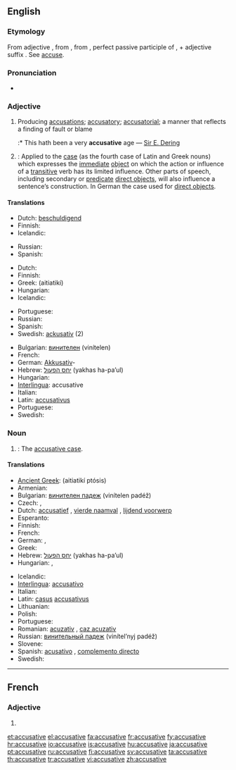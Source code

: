 ==English==

===Etymology===
From {{etyl|fr}} adjective {{term|accusatif|lang=fr}}, from {{etyl|la}} {{term|accusativus|lang=la}}, from {{term|accusatus|lang=la}}, perfect passive participle of {{term|accusare|lang=la}}, + adjective suffix {{term|-ivus||lang=la}}. See [[accuse]].

===Pronunciation===
* {{audio|en-us-accusative.ogg|Audio (US)}}

===Adjective===
{{en-adj|-}}

# Producing [[accusation]]s; [[accusatory]]; [[accusatorial]]; a manner that reflects a finding of fault or blame
#:* This hath been a very '''accusative''' age &mdash; [[w:Sir E. Dering|Sir E. Dering]]
# {{Grammar}}: Applied to the [[case]] (as the fourth case of Latin and Greek nouns) which expresses the [[immediate]] [[direct object|object]] on which the action or influence of a [[transitive]] verb has its limited influence. Other parts of speech, including secondary or [[predicate]] [[direct object]]s, will also influence a sentence’s construction. In German the case used for [[direct object]]s.

====Translations====
{{trans-top|producing accusations; accusatory}}
* Dutch: [[beschuldigend]]
* Finnish: {{t-|fi|syyttävä}}
* Icelandic: {{t+|is|ásaka|m|f|n|alt=ásakandi}}
{{trans-mid}}
* Russian: {{t|ru|обвинительный|tr=obvinítel’nyj}}
* Spanish: {{t+|es|acusativo|m}}
{{trans-bottom}}

{{trans-top|accusative case}}
* Dutch: {{t+|nl|accusatief}}
* Finnish: {{t+|fi|akkusatiivi|alt=akkusatiivi-}}
* Greek: {{t+|el|αιτιατική|f}} (aitiatikí)
* Hungarian: {{t+|hu|tárgyeset}}
* Icelandic: {{t+|is|þolfall|alt=þolfalls-}}
{{trans-mid}}
* Portuguese: {{t+|pt|acusativo|m}}
* Russian: {{t+|ru|винительный|tr=vinítel’nyj}}
* Spanish: {{t+|es|acusativo|m}}
* Swedish: [[ackusativ]] {{c}}(2)
{{trans-bottom}}

{{checktrans-top}}
* Bulgarian: [[винителен]] (vinítelen)
* French: {{t+|fr|accusatif|m}}
* German: [[Akkusativ]]-
* Hebrew: [[יחס הפעול]] (yakhas ha-pa’ul) {{m}}
* Hungarian: {{t+|hu|tárgy}}
* [[Interlingua]]: accusative
* Italian: {{t+|it|accusativo|m}}
* Latin: [[accusativus]] {{m}}
* Portuguese: {{t+|pt|acusativo|m}}
* Swedish: {{t+|sv|ackusativ|c}}
{{trans-bottom}}

===Noun===
{{en-noun}}

# {{Grammar}}: The [[accusative case]].

====Translations====
{{trans-top|accusative case}}
* [[Ancient Greek]]: {{IPAchar|[[αἰτιατική πτῶσις]]}} (aitiatikí ptósis) {{f}}
* Armenian: {{t|hy|հայցական|tr=hayc’akan}}
* Bulgarian: [[винителен падеж]] (vinítelen padéž) {{m}}
* Czech: {{t-|cs|čtvrtý pád|m}}, {{t-|cs|akuzativ|m}}
* Dutch: [[accusatief]] {{m}}, [[vierde naamval]] {{m}}, [[lijdend voorwerp]] {{n}}
* Esperanto: {{t-|eo|akuzativo|xs=Esperanto}}
* Finnish: {{t+|fi|akkusatiivi}}
* French: {{t+|fr|accusatif|m}}
* German: {{t+|de|Akkusativ|m}}, {{t+|de|Wenfall|m}}
* Greek: {{t+|el|αιτιατική|f}}
* Hebrew: [[יחס הפעול]] (yakhas ha-pa’ul) {{m}}
* Hungarian: {{t+|hu|tárgyeset}}, {{t|hu|akkuzatívusz}}
{{trans-mid}}
* Icelandic: {{t+|is|þolfall|n}}
* [[Interlingua]]: [[accusativo]]
* Italian: {{t+|it|accusativo|m}}
* Latin: [[casus]] [[accusativus]] {{m}}
* Lithuanian: {{t+|lt|galininkas|m|xs=Lithuanian}}
* Polish: {{t+|pl|biernik|m}}
* Portuguese: {{t+|pt|acusativo|m}}
* Romanian: [[acuzativ]] {{n}}, [[caz acuzativ]] {{n}}
* Russian: [[винительный падеж]] (vinítel’nyj padéž) {{m}}
* Slovene: {{t+|sl|tožilnik|m}}
* Spanish: [[acusativo]] {{m}}, [[complemento directo]] {{m}}
* Swedish: {{t+|sv|ackusativ|c}}
{{trans-bottom}}

----

==French==

===Adjective===
{{fr-adj-form}} {{f}}

# {{form of|feminine|accusatif|lang=French}}

[[et:accusative]]
[[el:accusative]]
[[fa:accusative]]
[[fr:accusative]]
[[fy:accusative]]
[[hr:accusative]]
[[io:accusative]]
[[is:accusative]]
[[hu:accusative]]
[[ja:accusative]]
[[pt:accusative]]
[[ru:accusative]]
[[fi:accusative]]
[[sv:accusative]]
[[ta:accusative]]
[[th:accusative]]
[[tr:accusative]]
[[vi:accusative]]
[[zh:accusative]]